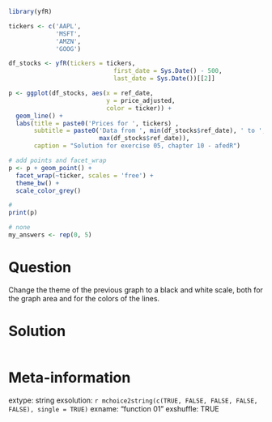 ```r
library(yfR)

tickers <- c('AAPL', 
             'MSFT',
             'AMZN',
             'GOOG') 

df_stocks <- yfR(tickers = tickers, 
                             first_date = Sys.Date() - 500,
                             last_date = Sys.Date())[[2]]

p <- ggplot(df_stocks, aes(x = ref_date, 
                           y = price_adjusted,
                           color = ticker)) + 
  geom_line() + 
  labs(title = paste0('Prices for ', tickers) ,
       subtitle = paste0('Data from ', min(df_stocks$ref_date), ' to ', 
                         max(df_stocks$ref_date)),
       caption = "Solution for exercise 05, chapter 10 - afedR")

# add points and facet_wrap
p <- p + geom_point() + 
  facet_wrap(~ticker, scales = 'free') + 
  theme_bw() + 
  scale_color_grey()

# 
print(p)
```

```r
# none
my_answers <- rep(0, 5)
```

Question
========

Change the theme of the previous graph to a black and white scale, both for the graph area and for the colors of the lines.



Solution
================

```r
```


Meta-information
================
extype: string
exsolution: `r mchoice2string(c(TRUE, FALSE, FALSE, FALSE, FALSE), single = TRUE)`
exname: "function 01"
exshuffle: TRUE

